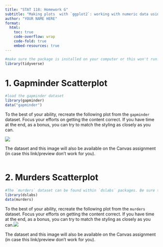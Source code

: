 ```yaml
---
title: "STAT 118: Homework G"
subtitle: "Making plots  with `ggplot2`: working with numeric data using `scales`, labels, jitter"
author: "YOUR NAME HERE"
format:
  html: 
    toc: true
    code-overflow: wrap
    code-fold: true
    embed-resources: true
---
```


```r
#make sure the package is installed on your computer or this won't run! 
library(tidyverse)
```

# 1. Gapminder Scatterplot

```r
#load the gapminder dataset
library(gapminder)
data("gapminder")
```

To the best of your ability, recreate the following plot from the `gapminder` dataset. Focus your efforts on getting the content correct. If you have time at the end, as a bonus, you can try to match the styling as closely as you can.

![](https://github.com/emalcolmwhite/STAT0118/blob/main/G_ggplot3/images/118_G_ggplot3_gapminder_labels.jpg?raw=true)

The dataset and this image will also be available on the Canvas assignment (in case this link/preview don't work for you).

```r

```

# 2. Murders Scatterplot

```r
#The `murders` dataset can be found within `dslabs` packages. Be sure the download the package first and then run this command to load the data.
library(dslabs)
data(murders)
```

To the best of your ability, recreate the following plot from the `murders` dataset. Focus your efforts on getting the content correct. If you have time at the end, as a bonus, you can try to match the styling as closely as you can.![](https://github.com/emalcolmwhite/STAT0118/blob/main/MATH0118_G_ggplot3_Homework_murders_scatterplot.png?raw=true)

The dataset and this image will also be available on the Canvas assignment (in case this link/preview don't work for you).

```r

```
